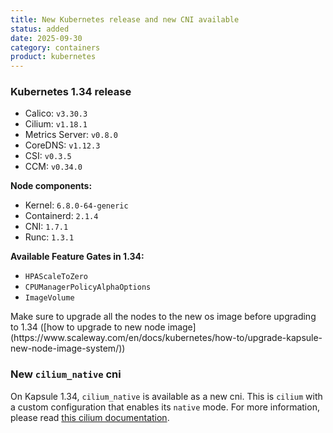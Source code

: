 ```yaml
---
title: New Kubernetes release and new CNI available
status: added
date: 2025-09-30
category: containers
product: kubernetes
---
```


### Kubernetes 1.34 release

- Calico: `v3.30.3`
- Cilium: `v1.18.1`
- Metrics Server: `v0.8.0`
- CoreDNS: `v1.12.3`
- CSI: `v0.3.5`
- CCM: `v0.34.0`

**Node components:**

- Kernel: `6.8.0-64-generic`
- Containerd: `2.1.4`
- CNI: `1.7.1`
- Runc: `1.3.1`

**Available Feature Gates in 1.34:**

- `HPAScaleToZero`
- `CPUManagerPolicyAlphaOptions`
- `ImageVolume`

<Message type="important">
Make sure to upgrade all the nodes to the new os image before upgrading to 1.34 ([how to upgrade to new node image](https://www.scaleway.com/en/docs/kubernetes/how-to/upgrade-kapsule-new-node-image-system/))
</Message>

### New `cilium_native` cni

On Kapsule 1.34, `cilium_native` is available as a new cni. This is `cilium` with a custom configuration that enables its `native` mode. For more information, please read [this cilium documentation](https://docs.cilium.io/en/stable/network/concepts/routing/#native-routing).

